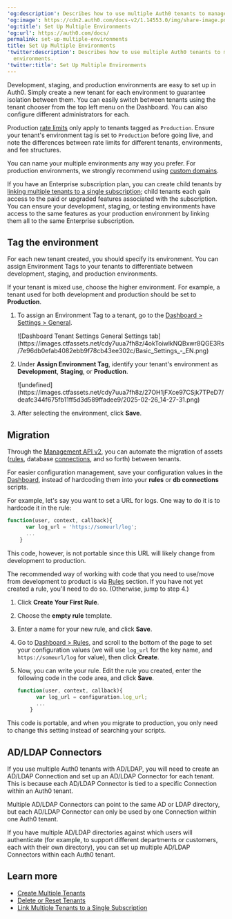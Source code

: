 ---
'og:description': Describes how to use multiple Auth0 tenants to manage various environments.
'og:image': https://cdn2.auth0.com/docs-v2/1.14553.0/img/share-image.png
'og:title': Set Up Multiple Environments
'og:url': https://auth0.com/docs/
permalink: set-up-multiple-environments
title: Set Up Multiple Environments
'twitter:description': Describes how to use multiple Auth0 tenants to manage various
  environments.
'twitter:title': Set Up Multiple Environments
---
Development, staging, and production environments are easy to set up in Auth0. Simply create a new tenant for each environment to guarantee isolation between them. You can easily switch between tenants using the tenant chooser from the top left menu on the Dashboard. You can also configure different administrators for each.

Production [rate limits](/docs/troubleshoot/customer-support/operational-policies/rate-limit-policy) only apply to tenants tagged as `Production`. Ensure your tenant's environment tag is set to `Production` before going live, and note the differences between rate limits for different tenants, environments, and fee structures.

You can name your multiple environments any way you prefer. For production environments, we strongly recommend using [custom domains](/docs/customize/custom-domains).

If you have an Enterprise subscription plan, you can create child tenants by [linking multiple tenants to a single subscription](/docs/get-started/auth0-overview/create-tenants/child-tenants); child tenants each gain access to the paid or upgraded features associated with the subscription. You can ensure your development, staging, or testing environments have access to the same features as your production environment by linking them all to the same Enterprise subscription.

## Tag the environment

For each new tenant created, you should specify its environment. You can assign Environment Tags to your tenants to differentiate between development, staging, and production environments.

If your tenant is mixed use, choose the higher environment. For example, a tenant used for both development and production should be set to **Production**.

1. To assign an Environment Tag to a tenant, go to the [Dashboard > Settings > General](https://manage.auth0.com/#/tenant/general).

   <Frame>![Dashboard Tenant Settings General Settings tab](https://images.ctfassets.net/cdy7uua7fh8z/4okToiwlkNQBxwr8QGE3Rs/7e96db0efab4082ebb9f78cb43ee302c/Basic_Settings_-_EN.png)</Frame>
2. Under **Assign Environment Tag**, identify your tenant's environment as **Development**, **Staging**, or **Production**.

   <Frame>![undefined](https://images.ctfassets.net/cdy7uua7fh8z/27OH1jFXce97CSjk7TPeD7/deafc344f675fb11ff5d3d589ffadee9/2025-02-26_14-27-31.png)</Frame>
3. After selecting the environment, click **Save**.

## Migration

Through the [Management API v2](https://auth0.com/docs/api/management/v2), you can automate the migration of assets ([rules](/docs/customize/rules), database [connections](/docs/authenticate/identity-providers), and so forth) between tenants.

For easier configuration management, save your configuration values in the [Dashboard](https://manage.auth0.com/#/rules), instead of hardcoding them into your **rules** or **db connections** scripts.

For example, let's say you want to set a URL for logs. One way to do it is to hardcode it in the rule:

```javascript lines
function(user, context, callback){
      var log_url = 'https://someurl/log';
      ...
    }
```






This code, however, is not portable since this URL will likely change from development to production.

The recommended way of working with code that you need to use/move from development to product is via [Rules](https://manage.auth0.com/#/rules) section. If you have not yet created a rule, you'll need to do so. (Otherwise, jump to step 4.)

1. Click **Create Your First Rule**.
2. Choose the **empty rule** template.
3. Enter a name for your new rule, and click **Save**.
4. Go to [Dashboard > Rules](https://manage.auth0.com/#/rules), and scroll to the bottom of the page to set your configuration values (we will use `log_url` for the key name, and `https://someurl/log` for value), then click **Create**.
5. Now, you can write your rule. Edit the rule you created, enter the following code in the code area, and click **Save**.

   ```javascript lines
   function(user, context, callback){
         var log_url = configuration.log_url;
         ...
       }
   ```


   

   

This code is portable, and when you migrate to production, you only need to change this setting instead of searching your scripts.

## AD/LDAP Connectors

If you use multiple Auth0 tenants with AD/LDAP, you will need to create an AD/LDAP Connection and set up an AD/LDAP Connector for each tenant. This is because each AD/LDAP Connector is tied to a specific Connection within an Auth0 tenant.

Multiple AD/LDAP Connectors can point to the same AD or LDAP directory, but each AD/LDAP Connector can only be used by one Connection within one Auth0 tenant.

If you have multiple AD/LDAP directories against which users will authenticate (for example, to support different departments or customers, each with their own directory), you can set up multiple AD/LDAP Connectors within each Auth0 tenant.

## Learn more

* [Create Multiple Tenants](/docs/get-started/auth0-overview/create-tenants/create-multiple-tenants)
* [Delete or Reset Tenants](/docs/troubleshoot/customer-support/manage-subscriptions/delete-or-reset-tenant)
* [Link Multiple Tenants to a Single Subscription](/docs/get-started/auth0-overview/create-tenants/child-tenants)
